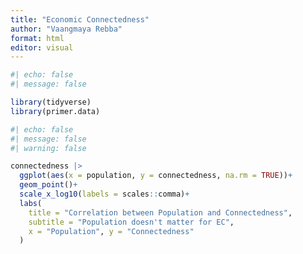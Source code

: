 ```yaml
---
title: "Economic Connectedness"
author: "Vaangmaya Rebba"
format: html
editor: visual
---
```


```r
#| echo: false
#| message: false

library(tidyverse)
library(primer.data)
```

```r
#| echo: false
#| message: false
#| warning: false

connectedness |> 
  ggplot(aes(x = population, y = connectedness, na.rm = TRUE))+
  geom_point()+ 
  scale_x_log10(labels = scales::comma)+ 
  labs(
    title = "Correlation between Population and Connectedness",
    subtitle = "Population doesn't matter for EC",
    x = "Population", y = "Connectedness"
  )
```

